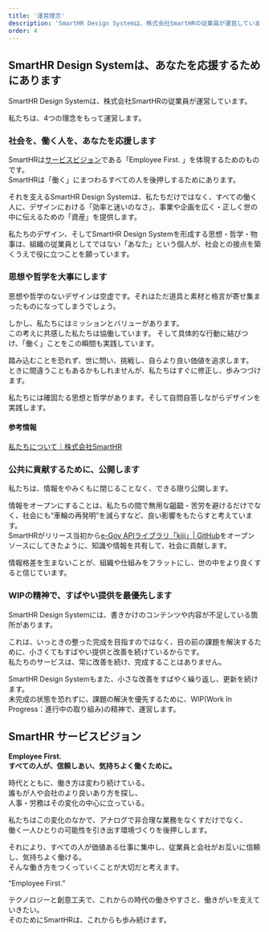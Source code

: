 ```yaml
---
title: '運営理念'
description: 'SmartHR Design Systemは、株式会社SmartHRの従業員が運営しています。私たちは、4つの理念をもって運営します。'
order: 4
---
```

## SmartHR Design Systemは、あなたを応援するためにあります

SmartHR Design Systemは、株式会社SmartHRの従業員が運営しています。

私たちは、4つの理念をもって運営します。

### 社会を、働く人を、あなたを応援します
SmartHRは[サービスビジョン](#h2-1)である「Employee First. 」を体現するためのものです。  
SmartHRは「働く」にまつわるすべての人を後押しするためにあります。

それを支えるSmartHR Design Systemは、私たちだけではなく、すべての働く人に、デザインにおける「効率と迷いのなさ」、事業や企画を広く・正しく世の中に伝えるための「資産」を提供します。

私たちのデザイン、そしてSmartHR Design Systemを形成する思想・哲学・物事は、組織の従業員としてではない「あなた」という個人が、社会との接点を築くうえで役に立つことを願っています。

### 思想や哲学を大事にします
思想や哲学のないデザインは空虚です。それはただ道具と素材と格言が寄せ集まったものになってしまうでしょう。

しかし、私たちにはミッションとバリューがあります。  
この考えに共感した私たちは協働しています。
そして具体的な行動に結びつけ、「働く」ことをこの瞬間も実践しています。

踏み込むことを恐れず、世に問い、挑戦し、自らより良い価値を追求します。  
ときに間違うこともあるかもしれませんが、私たちはすぐに修正し、歩みつづけます。

私たちには確固たる思想と哲学があります。そして自問自答しながらデザインを実践します。  


#### 参考情報

<a href="https://smarthr.co.jp/about/" target="_blank">私たちについて｜株式会社SmartHR</a>


### 公共に貢献するために、公開します
私たちは、情報をやみくもに閉じることなく、できる限り公開します。

情報をオープンにすることは、私たちの間で無用な齟齬・苦労を避けるだけでなく、社会にも“車輪の再発明”を減らすなど、良い影響をもたらすと考えています。  
SmartHRがリリース当初から<a href="https://github.com/kufu/kiji" target="_blank">e-Gov APIライブラリ「kiji」| GitHub</a>をオープンソースにしてきたように、知識や情報を共有して、社会に貢献します。

情報格差を生まないことが、組織や仕組みをフラットにし、世の中をより良くすると信じています。

### WIPの精神で、すばやい提供を最優先します
SmartHR Design Systemには、書きかけのコンテンツや内容が不足している箇所があります。

これは、いっときの整った完成を目指すのではなく、目の前の課題を解決するために、小さくてもすばやい提供と改善を続けているからです。  
私たちのサービスは、常に改善を続け、完成することはありません。

SmartHR Design Systemもまた、小さな改善をすばやく繰り返し、更新を続けます。  
未完成の状態を恐れずに、課題の解決を優先するために、WIP(Work In Progress：進行中の取り組み)の精神で、運営します。

## SmartHR サービスビジョン

**Employee First.  
すべての人が、信頼しあい、気持ちよく働くために。**  

時代とともに、働き方は変わり続けている。  
誰もが人や会社のより良いあり方を探し、  
人事・労務はその変化の中心に立っている。  

私たちはこの変化のなかで、アナログで非合理な業務をなくすだけでなく、  
働く一人ひとりの可能性を引き出す環境づくりを後押しします。  

それにより、すべての人が価値ある仕事に集中し、従業員と会社がお互いに信頼し、気持ちよく働ける。  
そんな働き方をつくっていくことが大切だと考えます。  

“Employee First.”

テクノロジーと創意工夫で、これからの時代の働きやすさと、働きがいを支えていきたい。  
そのためにSmartHRは、これからも歩み続けます。  
